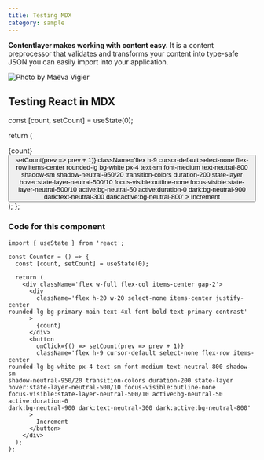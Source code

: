 ```yaml
---
title: Testing MDX
category: sample
---
```



**Contentlayer makes working with content easy.** It is a content preprocessor that validates and transforms your content into type-safe JSON you can easily import into your application.

![Photo by Maëva Vigier](https://images.unsplash.com/photo-1699362232821-b2eccfc516e5?q=80&w=2670&auto=format&fit=crop&ixlib=rb-4.0.3&ixid=M3wxMjA3fDB8MHxwaG90by1wYWdlfHx8fGVufDB8fHx8fA%3D%3D)

## Testing React in MDX

  const [count, setCount] = useState(0);

return (

<div className='flex w-full flex-col items-center gap-2'>
  <div
    className='flex h-20 w-20 select-none items-center justify-center
rounded-lg bg-primary-main text-4xl font-bold text-primary-contrast'
  >
    {count}
  </div>
  <button
    onClick={() => setCount(prev => prev + 1)}
    className='flex h-9 cursor-default select-none flex-row items-center
rounded-lg bg-white px-4 text-sm font-medium text-neutral-800 shadow-sm
shadow-neutral-950/20 transition-colors duration-200 state-layer
hover:state-layer-neutral-500/10 focus-visible:outline-none
focus-visible:state-layer-neutral-500/10 active:bg-neutral-50 active:duration-0
dark:bg-neutral-900 dark:text-neutral-300 dark:active:bg-neutral-800'
  >
    Increment
  </button>
</div>
); };

<Counter />

### Code for this component

```tsx
import { useState } from 'react';

const Counter = () => {
  const [count, setCount] = useState(0);

  return (
    <div className='flex w-full flex-col items-center gap-2'>
      <div
        className='flex h-20 w-20 select-none items-center justify-center
rounded-lg bg-primary-main text-4xl font-bold text-primary-contrast'
      >
        {count}
      </div>
      <button
        onClick={() => setCount(prev => prev + 1)}
        className='flex h-9 cursor-default select-none flex-row items-center
rounded-lg bg-white px-4 text-sm font-medium text-neutral-800 shadow-sm
shadow-neutral-950/20 transition-colors duration-200 state-layer
hover:state-layer-neutral-500/10 focus-visible:outline-none
focus-visible:state-layer-neutral-500/10 active:bg-neutral-50 active:duration-0
dark:bg-neutral-900 dark:text-neutral-300 dark:active:bg-neutral-800'
      >
        Increment
      </button>
    </div>
  );
};
```

